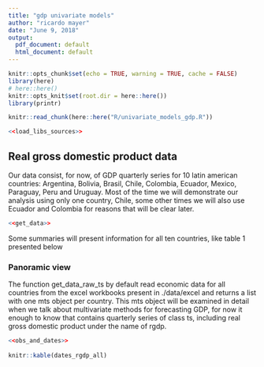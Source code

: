 ```yaml
---
title: "gdp univariate models"
author: "ricardo mayer"
date: "June 9, 2018"
output:
  pdf_document: default
  html_document: default
---
```


```r
knitr::opts_chunk$set(echo = TRUE, warning = TRUE, cache = FALSE)
library(here)
# here::here()
knitr::opts_knit$set(root.dir = here::here())
library(printr)
```

```r
knitr::read_chunk(here::here("R/univariate_models_gdp.R"))
```



```r
<<load_libs_sources>>
```



## Real gross domestic product data

Our data consist, for now, of GDP quarterly series for 10 latin american countries: 
Argentina, Bolivia, Brasil, Chile, Colombia, Ecuador, Mexico, Paraguay, Peru and Uruguay. 
Most of the time we will demonstrate our analysis using only one country, Chile, some 
other times we will also use Ecuador and Colombia for reasons that will be clear later.


```r
<<get_data>>
```


Some summaries will present information for all ten countries, like table 1 presented below

### Panoramic view
The function get_data_raw_ts by default read economic data for all countries from the excel workbooks present in ./data/excel and returns a list with one mts object per country. 
This mts object will be examined in detail when we talk about multivariate methods for forecasting GDP, for now it enough to know that contains quarterly series of class ts, including real gross domestic product under the name of rgdp.



```r
<<obs_and_dates>>
  
knitr::kable(dates_rgdp_all)  
```





